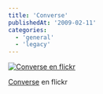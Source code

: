 ```yaml
---
title: 'Converse'
publishedAt: '2009-02-11'
categories:
  - 'general'
  - 'legacy'
---
```


[![Converse en flickr](http://farm4.static.flickr.com/3377/3272303265_1f679ef9b8.jpg)](http://www.flickr.com/photos/ryck/3272303265/ 'Converse')

[Converse](http://www.flickr.com/photos/ryck/3272303265/) en flickr
